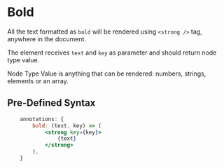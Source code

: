 
# Bold

All the text formatted as `bold` will be rendered using `<strong />` tag, anywhere in the document.

The element receives `text` and `key` as parameter and should return node type value.

<Callout type="info" emoji="ℹ️">
  Node Type Value is anything that can be rendered: numbers, strings, elements or an array.
</Callout>

## Pre-Defined Syntax

```jsx
	annotations: {
		bold: (text, key) => (
			<strong key={key}>
				{text}
			</strong>
		),
	}
```
